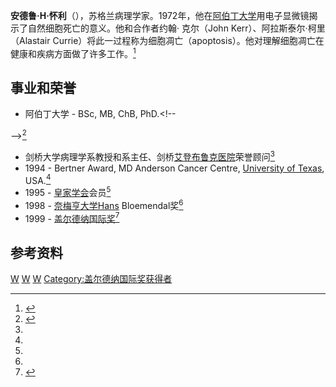 '''安德鲁·H·怀利'''（{{lang-en|'''Andrew H. Wyllie'''}}{{bd|}}），苏格兰病理学家。1972年，他在[[阿伯丁大学|阿伯丁大学]]用电子显微镜揭示了自然细胞死亡的意义。他和合作者约翰· 克尔（John Kerr）、阿拉斯泰尔·柯里（Alastair Currie）将此一过程称为细胞凋亡（apoptosis）。他对理解细胞凋亡在健康和疾病方面做了许多工作。<ref name="AHW 1972">{{Cite web|url=http://www.a-star.edu.sg/astar/biomed/action/biomed_dvp_abstract.do?id=2901ddeb02dH|title=Prof Andrew H. Wyllie - Lecture abstract|accessdate=2007-03-30|year=|author=Agency for Science, Technology and Research|archive-url=https://web.archive.org/web/20071113101931/http://www.a-star.edu.sg/astar/biomed/action/biomed_dvp_abstract.do?id=2901ddeb02dH|archive-date=2007-11-13|dead-url=yes}}</ref>

==事业和荣誉==
*阿伯丁大学 - BSc, MB, ChB, PhD.<!--
--><ref name="AHW biog">{{Cite web|url=http://www.a-star.edu.sg/astar/biomed/action/biomed_dvp_bio.do;jsessionid=6FEA346564CAC99B66B900EFD82CEE0D?id=2901ddeb02dH|title=Biographical notes - Prof A H Wyllie|accessdate=2007-03-30|year=|author=Agency for Science, Technology and Research|deadurl=yes|archiveurl=https://web.archive.org/web/20071116100951/http://www.a-star.edu.sg/astar/biomed/action/biomed_dvp_bio.do|archivedate=2007-11-16}}</ref>
*剑桥大学病理学系教授和系主任、剑桥[[艾登布鲁克医院|艾登布鲁克医院]]荣誉顾问<ref name="AHW biog"/>
*1994 - Bertner Award, MD Anderson Cancer Centre, [[University_of_Texas_at_Austin|University of Texas]], USA.<ref name="AHW biog"/>
*1995 - [[皇家学会|皇家学会]]会员<ref name="AHW biog"/>
*1998 - [[奈梅亨大学|奈梅亨大学]]Hans Bloemendal奖<ref name="AHW biog"/>
*1999 - [[盖尔德纳国际奖|盖尔德纳国际奖]]<ref>{{cite web |url = http://www.news.utoronto.ca/bin/bulletin/oct25_99/art7.htm |publisher = [[University_of_Toronto|University of Toronto]] |title = Gairdner celebration winds up |date = 1999-10-25 |accessdate = 4 November 2007 |archiveurl = https://web.archive.org/web/20071101100008/http://www.news.utoronto.ca/bin/bulletin/oct25_99/art7.htm |archivedate = 2007-11-01 |deadurl = yes }}</ref>

==参考资料==
{{reflist}}

{{加拿大盖尔德纳国际奖获得者}}
{{Authority control}}
[[Category:苏格兰生物学家|W]]
[[Category:英国皇家学会院士|W]]
[[Category:阿伯丁大学校友|W]]
[[Category:盖尔德纳国际奖获得者|Category:盖尔德纳国际奖获得者]]
